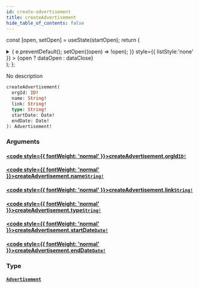 ```yaml
---
id: create-advertisement
title: createAdvertisement
hide_table_of_contents: false
---
```






const [open, setOpen] = useState(startOpen);
return (
<details {...(open ? { open: true } : {})} className="details" style={{ border:'none', boxShadow:'none', background:'var(--ifm-background-color)' }}>
<summary
onClick={(e) => {
e.preventDefault();
setOpen((open) => !open);
}}
style={{ listStyle:'none' }} >
{open ? dataOpen : dataClose}
</summary>
{open && children}
</details>
);
};

No description

```graphql
createAdvertisement(
  orgId: ID!
  name: String!
  link: String!
  type: String!
  startDate: Date!
  endDate: Date!
): Advertisement!
```

### Arguments

#### [<code style={{ fontWeight: 'normal' }}>createAdvertisement.<b>orgId</b></code>](#)<Bullet />[`ID!`](../../../docs/schema/scalars/id) <Badge class="secondary" text="non-null"/> <Badge class="secondary" text="scalar"/>

>

#### [<code style={{ fontWeight: 'normal' }}>createAdvertisement.<b>name</b></code>](#)<Bullet />[`String!`](../../../docs/schema/scalars/string) <Badge class="secondary" text="non-null"/> <Badge class="secondary" text="scalar"/>

>

#### [<code style={{ fontWeight: 'normal' }}>createAdvertisement.<b>link</b></code>](#)<Bullet />[`String!`](../../../docs/schema/scalars/string) <Badge class="secondary" text="non-null"/> <Badge class="secondary" text="scalar"/>

>

#### [<code style={{ fontWeight: 'normal' }}>createAdvertisement.<b>type</b></code>](#)<Bullet />[`String!`](../../../docs/schema/scalars/string) <Badge class="secondary" text="non-null"/> <Badge class="secondary" text="scalar"/>

>

#### [<code style={{ fontWeight: 'normal' }}>createAdvertisement.<b>startDate</b></code>](#)<Bullet />[`Date!`](../../../docs/schema/scalars/date) <Badge class="secondary" text="non-null"/> <Badge class="secondary" text="scalar"/>

>

#### [<code style={{ fontWeight: 'normal' }}>createAdvertisement.<b>endDate</b></code>](#)<Bullet />[`Date!`](../../../docs/schema/scalars/date) <Badge class="secondary" text="non-null"/> <Badge class="secondary" text="scalar"/>

>

### Type

#### [`Advertisement`](../../../docs/schema/objects/advertisement) <Badge class="secondary" text="object"/>

>
